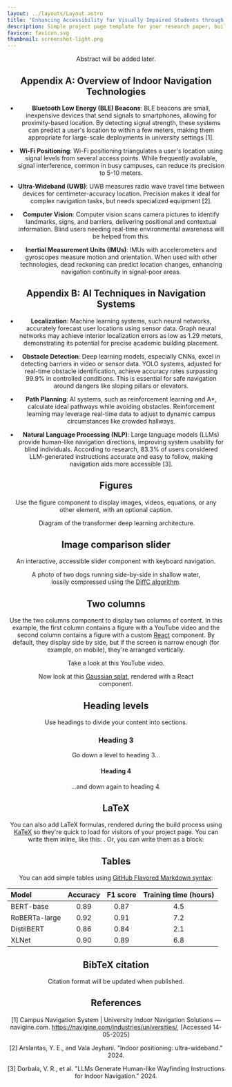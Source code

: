 ```yaml
---
layout: ../layouts/Layout.astro
title: "Enhancing Accessibility for Visually Impaired Students through AI-Powered Navigation at Academic Institutional Environments: The State of Systems, User Experiences, and Future Directions"
description: Simple project page template for your research paper, built with Astro and Tailwind CSS
favicon: favicon.svg
thumbnail: screenshot-light.png
---
```







<Header
  title={frontmatter.title}
  authors={[
    {
      name: "Ehsanur Rahman Rhythm",
      url: "https://orcid.org/0000-0002-4641-508X",
      institution: "BRAC University & IIT, University of Dhaka",
      notes: ["1", "4"],
    },
    {
      name: "Rakibul Hasan",
      institution: "BRAC University & Northern University Bangladesh",
      notes: ["1", "2"],
    },
    {
      name: "Md Mahadi Hasan",
      institution: "BRAC University & Northern University Bangladesh",
      notes: ["1", "2"],
    },
    {
      name: "Labib Hasan Khan",
      institution: "BRAC University",
      notes: ["1"],
    },
    {
      name: "Md Sabbir Hossain",
      institution: "BRAC University",
      notes: ["1"],
    },
    {
      name: "Annajiat Alim Rasel",
      url: "https://orcid.org/0000-0003-0198-3734",
      institution: "BRAC University & Jahangirnagar University",
      notes: ["1", "3"],
    },
    {
      name: "Mohammad Zahidur Rahman",
      url: "https://orcid.org/0000-0002-0998-569X",
      institution: "Jahangirnagar University",
      notes: ["3"],
    },
  ]}
  conference="International Conference on Data Science, AI and Applications (ICDSAIA) "
  notes={[
    {
      symbol: "1",
      text: "Department of Computer Science and Engineering, School of Data and Sciences, BRAC University, Bangladesh",
    },
    {
      symbol: "2",
      text: "Department of Computer Science and Engineering, Northern University Bangladesh, Dhaka, Bangladesh",
    },
    {
      symbol: "3",
      text: "Department of Computer Science and Engineering, Jahangirnagar University, Bangladesh",
    },
    {
      symbol: "4",
      text: "Institute of Information Technology, University of Dhaka, Dhaka-1000, Bangladesh",
    },
  ]}
  />

<HighlightedSection>
Abstract will be added later.
</HighlightedSection>

<h2 id="appendix-a">Appendix A: Overview of Indoor Navigation Technologies</h2>

- **Bluetooth Low Energy (BLE) Beacons**: BLE beacons are small, inexpensive devices that send signals to smartphones, allowing for proximity-based location. By detecting signal strength, these systems can predict a user's location to within a few meters, making them appropriate for large-scale deployments in university settings [1].

- **Wi-Fi Positioning**: Wi-Fi positioning triangulates a user's location using signal levels from several access points. While frequently available, signal interference, common in busy campuses, can reduce its precision to 5-10 meters.

- **Ultra-Wideband (UWB)**: UWB measures radio wave travel time between devices for centimeter-accuracy location. Precision makes it ideal for complex navigation tasks, but needs specialized equipment [2].

- **Computer Vision**: Computer vision scans camera pictures to identify landmarks, signs, and barriers, delivering positional and contextual information. Blind users needing real-time environmental awareness will be helped from this.

- **Inertial Measurement Units (IMUs)**: IMUs with accelerometers and gyroscopes measure motion and orientation. When used with other technologies, dead reckoning can predict location changes, enhancing navigation continuity in signal-poor areas.

<h2 id="appendix-b">Appendix B: AI Techniques in Navigation Systems</h2>

- **Localization**: Machine learning systems, such neural networks, accurately forecast user locations using sensor data. Graph neural networks may achieve interior localization errors as low as 1.29 meters, demonstrating its potential for precise academic building placement.

- **Obstacle Detection**: Deep learning models, especially CNNs, excel in detecting barriers in video or sensor data. YOLO systems, adjusted for real-time obstacle identification, achieve accuracy rates surpassing 99.9% in controlled conditions. This is essential for safe navigation around dangers like sloping pillars or elevators.

- **Path Planning**: AI systems, such as reinforcement learning and A*, calculate ideal pathways while avoiding obstacles. Reinforcement learning may leverage real-time data to adjust to dynamic campus circumstances like crowded hallways.

- **Natural Language Processing (NLP)**: Large language models (LLMs) provide human-like navigation directions, improving system usability for blind individuals. According to research, 83.3% of users considered LLM-generated instructions accurate and easy to follow, making navigation aids more accessible [3].



<h2 id="figures">Figures</h2>

Use the figure component to display images, videos, equations, or any other element, with an optional caption.

<Figure>
  <Image slot="figure" source={transformer} altText="Diagram of the transformer deep learning architecture." />
  <span slot="caption">Diagram of the transformer deep learning architecture.</span>
</Figure>

<h2 id="image-comparison-slider">Image comparison slider</h2>

An interactive, accessible slider component with keyboard navigation.
<Figure>
  <ImageComparison slot="figure" client:load imageUrlOne={dogsDiffc.src} imageUrlTwo={dogsTrue.src} altTextOne="Photo of two dogs running side-by-side in shallow water, lossily compressed using the DiffC algorithm" altTextTwo="Original photo of two dogs running side-by-side in shallow water" />
  <span slot="caption">A photo of two dogs running side-by-side in shallow water, lossily compressed using the <a href="https://jeremyiv.github.io/diffc-project-page/">DiffC algorithm</a>.</span>
</Figure>

<h2 id="two-columns">Two columns</h2>

Use the two columns component to display two columns of content. In this example, the first column contains a figure with a YouTube video and the second column contains a figure with a custom [React](https://react.dev/) component. By default, they display side by side, but if the screen is narrow enough (for example, on mobile), they're arranged vertically.

<TwoColumns>
  <Figure slot="left">
    <YouTubeVideo slot="figure" videoId="wjZofJX0v4M" />
    <span slot="caption">Take a look at this YouTube video.</span>
  </Figure>
  <Figure slot="right">
    <Splat slot="figure" client:idle />
    <span slot="caption">Now look at this <a href="https://en.wikipedia.org/wiki/Gaussian_splatting">Gaussian splat</a>, rendered with a React component.</span>
  </Figure>
</TwoColumns>

<h2 id="heading-levels">Heading levels</h2>

Use headings to divide your content into sections.

<h3 id="heading-3">Heading 3</h3>

Go down a level to heading 3...

<h4 id="heading-4">Heading 4</h4>

...and down again to heading 4.

<h2 id="latex">LaTeX</h2>

You can also add LaTeX formulas, rendered during the build process using [KaTeX](https://katex.org/) so they're quick to load for visitors of your project page. You can write them inline, like this: <LaTeX inline formula="a^2 + b^2 = c^2" />. Or, you can write them as a block:

<LaTeX formula="\int_a^b f(x) dx" />

<h2 id="tables">Tables</h2>

You can add simple tables using [GitHub Flavored Markdown syntax](https://docs.github.com/en/get-started/writing-on-github/working-with-advanced-formatting/organizing-information-with-tables):

| Model | Accuracy | F1 score | Training time (hours) |
| :--- | :---: | :---: | :---: |
| BERT-base | 0.89 | 0.87 | 4.5 |
| RoBERTa-large | 0.92 | 0.91 | 7.2 |
| DistilBERT | 0.86 | 0.84 | 2.1 |
| XLNet | 0.90 | 0.89 | 6.8 |

<h2 id="bibtex-citation">BibTeX citation</h2>

Citation format will be updated when published.

<h2 id="references">References</h2>

[1] Campus Navigation System | University Indoor Navigation Solutions — navigine.com. https://navigine.com/industries/universities/, [Accessed 14-05-2025]

[2] Arslantas, Y. E., and Vala Jeyhani. "Indoor positioning: ultra-wideband." 2024.

[3] Dorbala, V. R., et al. "LLMs Generate Human-like Wayfinding Instructions for Indoor Navigation." 2024.